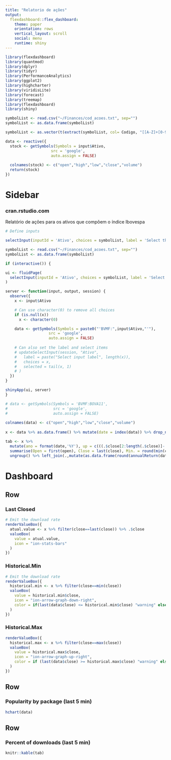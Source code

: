 ```yaml
---
title: "Relatorio de ações"
output: 
  flexdashboard::flex_dashboard:
    theme: paper
    orientation: rows
    vertical_layout: scroll
    social: menu
    runtime: shiny
---
```


```r

library(flexdashboard)
library(quantmod)
library(dplyr)
library(tidyr)
library(PerformanceAnalytics)
library(ggplot2)
library(highcharter)
library(viridisLite)
library(forecast)
library(treemap)
library(flexdashboard)
library(shiny)

symbolList <- read.csv("~/Finances/cod_acoes.txt", sep="")  
symbolList <- as.data.frame(symbolList)

symbolList <- as.vector(t(extract(symbolList, col= Codigo, "[[A-Z]+[0-9]]"))) %>% paste0("BVMF:",.)

data <- reactive({
  stock <- getSymbols(Symbols = input$Ativo,
                    src = 'google', 
                    auto.assign = FALSE)
  
  colnames(stock) <- c("open","high","low","close","volume")
  return(stock)
})

```

Sidebar {.sidebar}
=======================================================================

### cran.rstudio.com

Relatório de ações para os ativos que compõem o índice Ibovespa

```r

# Define inputs

selectInput(inputId = 'Ativo', choices = symbolList, label = 'Select the stock to analyze', selected = "BBAS3.SA")

```


```r

symbolList <- read.csv("~/Finances/cod_acoes.txt", sep="")  
symbolList <- as.data.frame(symbolList)

if (interactive()) {

ui <- fluidPage(
  selectInput(inputId = 'Ativo', choices = symbolList, label = 'Select the stock to analyze', selected = "BBAS3.SA")
)

server <- function(input, output, session) {
  observe({
    x <- input$Ativo

    # Can use character(0) to remove all choices
    if (is.null(x))
      x <- character(0)

    data <- getSymbols(Symbols = paste0("'BVMF:",input$Ativo,"'"),
                   src = 'google', 
                   auto.assign = FALSE)
 
    # Can also set the label and select items
    # updateSelectInput(session, "Ativo",
    #   label = paste("Select input label", length(x)),
    #   choices = x,
    #   selected = tail(x, 1)
    # )
  })
}

shinyApp(ui, server)
}

# data <- getSymbols(Symbols = 'BVMF:BOVA11',
#                    src = 'google', 
#                    auto.assign = FALSE)
  
colnames(data) <- c("open","high","low","close","volume")  
  
x <- data %>% as.data.frame() %>% mutate(date = index(data)) %>% drop_na() %>% mutate(valuation = ave(.$close, FUN = function(y) c(0, diff(y))), daily.return = as.vector(dailyReturn(data)))

tab <- x %>% 
  mutate(ano = format(date,'%Y'), up = c(((.$close[2:length(.$close)]-.$close[1:length(.$close)-1])>0),"NA")) %>% group_by(ano) %>%
  summarise(Open = first(open), Close = last(close), Min. = round(min(close,na.rm = TRUE),2), Max. = max(close,na.rm = TRUE), number.ups = sum(up=='TRUE'), number.downs = sum(up=='FALSE')) %>%
  ungroup() %>% left_join(.,mutate(as.data.frame(round(annualReturn(data),3)), ano = format(index(annualReturn(data)), '%Y'))) 

```



Dashboard
=======================================================================

Row
-----------------------------------------------------------------------


### Last Closed {.value-box}

```r

# Emit the download rate
renderValueBox({
  atual.value <- x %>% filter(close==last(close)) %>% .$close
  valueBox(
    value = atual.value,
    icon = "ion-stats-bars"
  )
})
```

### Historical.Min {.value-box}

```r

# Emit the download rate
renderValueBox({
  historical.min <- x %>% filter(close==min(close))
  valueBox(
    value = historical.min$close,
    icon = "ion-arrow-graph-down-right",
    color = if(last(data$close) <= historical.min$close) "warning" else "primary"
  )
})
```

### Historical.Max {.value-box}

```r

renderValueBox({
  historical.max <- x %>% filter(close==max(close))
  valueBox(
    value = historical.max$close,
    icon = "ion-arrow-graph-up-right",
    color = if (last(data$close) >= historical.max$close) "warning" else "primary"
  )
})
```


Row
-----------------------------------------------------------------------

### Popularity by package (last 5 min) 

```r

hchart(data)

```

Row
-----------------------------------------------------------------------

### Percent of downloads (last 5 min) 

```r

knitr::kable(tab)

```
